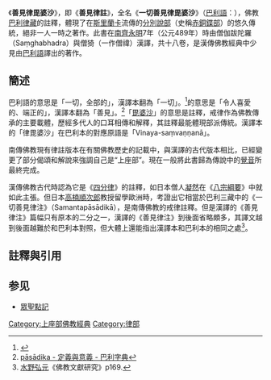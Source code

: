 《'''善見律毘婆沙'''》，即《'''善見律註'''》，全名《'''一切善見律毘婆沙'''》（[[巴利語|巴利語]]：{{IAST|Samantapāsādikā}}），佛教[[巴利律藏|巴利律藏]]的註釋，體現了在[[斯里蘭卡|斯里蘭卡]]流傳的[[分別說部|分別說部]]（史稱[[赤銅鍱部|赤銅鍱部]]）的悠久傳統，絕非一人一時之著作。此書在[[南齊|南齊]][[永明|永明]]7年（公元489年）時由僧伽跋陀羅（Saṃghabhadra）與僧猗（一作僧禕）漢譯，共十八卷，是漢傳佛教經典中少見由[[巴利語|巴利語]]譯出的著作。

==簡述==
巴利語{{IAST|samanta}}的意思是「一切，全部的」，漢譯本翻為「一切」。<ref>{{Cite web |url=http://dictionary.sutta.org/browse/s/samanta |title=samanta - 定義與意義 - 巴利字典 |accessdate=2020-05-23 |archive-date=2020-08-09 |archive-url=https://web.archive.org/web/20200809010040/https://dictionary.sutta.org/browse/s/samanta/ |dead-url=no }}</ref>{{IAST|pāsādika}}的意思是「令人喜愛的、端正的」，漢譯本翻為「善見」。<ref>[http://dictionary.sutta.org/zh_TW/browse/p/p%C4%81s%C4%81dika pāsādika - 定義與意義 - 巴利字典]</ref>「[[毘婆沙|毘婆沙]]」的意思是註釋，戒律作為佛教傳承的主要載體，歷經多代人的口耳相傳和解釋，其註釋最能體現部派傳統。漢譯本的「律毘婆沙」在巴利本的對應原語是「Vinaya-saṃvaṇṇanā」。

南傳佛教現有律註版本在有關佛教歷史的記載中，與漢譯的古代版本相比，已經變更了部分偈頌和解說來強調自己是“上座部”。現在一般將此書歸為傳說中的[[覺音|覺音]]所最終完成。

漢傳佛教古代時認為它是《[[四分律|四分律]]》的註釋，如日本僧人[[凝然|凝然]]在《[[八宗綱要|八宗綱要]]》中就如此主張。但日本[[高楠順次郎|高楠順次郎]]教授留學歐洲時，考證出它相當於巴利三藏中的《一切善見律注》（Samantapāsādikā），是南傳佛教的戒律註釋。但是漢譯的《善見律注》篇幅只有原本的二分之一，漢譯的《善見律注》到後面省略頗多，其譯文越到後面越難於和巴利本對照，但大體上還能指出漢譯本和巴利本的相同之處<ref>[[水野弘元|水野弘元]]《佛教文獻研究》p169.</ref>。

==註釋與引用==
{{reflist}}
==参见==
*[[眾聖點記|眾聖點記]]

{{China-buddhism-book-lv}}
[[Category:上座部佛教經典|Category:上座部佛教經典]]
[[Category:律部|Category:律部]]